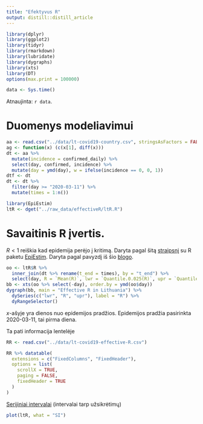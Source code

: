 ```yaml
---
title: "Efektyvus R"
output: distill::distill_article
---
```


```r
library(dplyr)
library(ggplot2)
library(tidyr)
library(rmarkdown)
library(lubridate)
library(dygraphs)
library(xts)
library(DT)
options(max.print = 100000)
```

```r
data <- Sys.time()
```

Atnaujinta: `r data`. 

# Duomenys modeliavimui

```r
aa <- read.csv("../data/lt-covid19-country.csv", stringsAsFactors = FALSE)
ag <- function(x) (c(x[1], diff(x)))
dt <- aa %>%
  mutate(incidence = confirmed_daily) %>%
  select(day, confirmed, incidence) %>%
  mutate(day = ymd(day), w = ifelse(incidence == 0, 0, 1))
dtf <- dt
dt <- dt %>%
  filter(day >= "2020-03-11") %>%
  mutate(times = 1:n())
```

```r
library(EpiEstim)
ltR <- dget("../raw_data/effectiveR/ltR.R")
```

# Savaitinis R įvertis. 

$R < 1$ reiškia kad epidemija perėjo į kritimą. Daryta pagal šitą [straipsnį](https://www.ncbi.nlm.nih.gov/pmc/articles/PMC3816335/) su R paketu [EpiEstim](https://cran.r-project.org/web/packages/EpiEstim/index.html). Daryta pagal pavyzdį iš šio [blogo](https://timchurches.github.io/blog/posts/2020-02-18-analysing-covid-19-2019-ncov-outbreak-data-with-r-part-1/#fitting-an-sir-model-to-the-hubei-province-data).



```r
oo <- ltR$R %>%
  inner_join(dt %>% rename(t_end = times), by = "t_end") %>%
  select(day, R = `Mean(R)`, lwr = `Quantile.0.025(R)`, upr = `Quantile.0.975(R)`)
bb <- xts(oo %>% select(-day), order.by = ymd(oo$day))
dygraph(bb, main = "Effective R in Lithuania") %>%
  dySeries(c("lwr", "R", "upr"), label = "R") %>%
  dyRangeSelector()
```

$x$-ašyje yra dienos nuo epidemijos pradžios. Epidemijos pradžia pasirinkta 2020-03-11, tai pirma diena. 

Ta pati informacija lentelėje

```r

RR <- read.csv("../data/lt-covid19-effective-R.csv")

RR %>% datatable(
  extensions = c("FixedColumns", "FixedHeader"),
  options = list(
    scrollX = TRUE,
    paging = FALSE,
    fixedHeader = TRUE
  )
)
```


[Serijiniai intervalai](https://en.wikipedia.org/wiki/Serial_interval) (intervalai tarp užsikrėtimų)

```r
plot(ltR, what = "SI")
```
